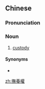 {{also|抚养权}}
==Chinese==
{{zh-forms|s=抚养权|type=21}}

===Pronunciation===
{{zh-pron
|m=fǔyǎngquán
|c=fu2 joeng5 kyun4
|cat=n
}}

===Noun===
{{zh-noun}}

# {{lb|zh|legal}} [[custody]] {{gloss|parental responsibility of a child}}

====Synonyms====
* {{zh-l|監護權}}

[[zh:撫養權]]